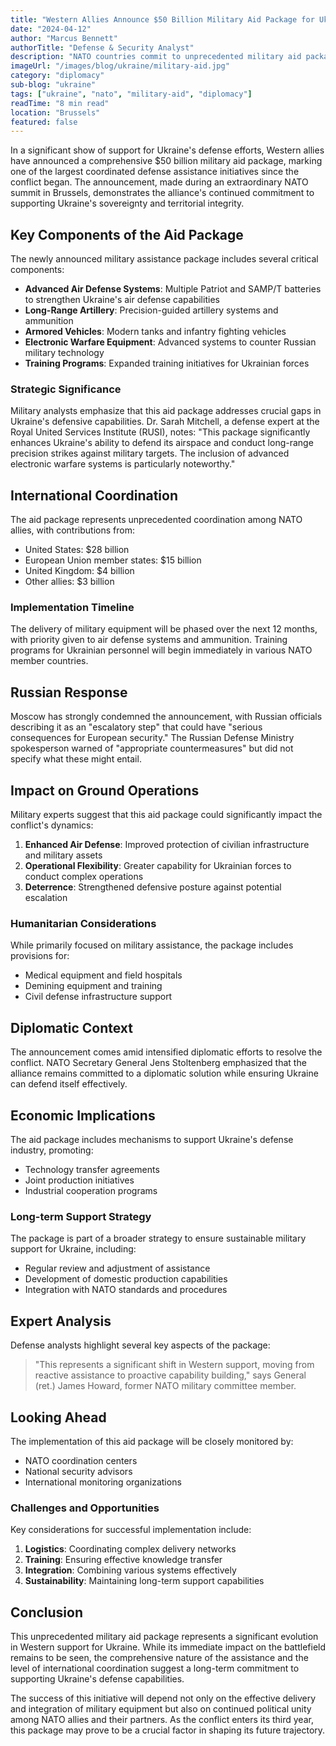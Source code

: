 ```yaml
---
title: "Western Allies Announce $50 Billion Military Aid Package for Ukraine"
date: "2024-04-12"
author: "Marcus Bennett"
authorTitle: "Defense & Security Analyst"
description: "NATO countries commit to unprecedented military aid package, including advanced air defense systems and long-range capabilities."
imageUrl: "/images/blog/ukraine/military-aid.jpg"
category: "diplomacy"
sub-blog: "ukraine"
tags: ["ukraine", "nato", "military-aid", "diplomacy"]
readTime: "8 min read"
location: "Brussels"
featured: false
---
```


In a significant show of support for Ukraine's defense efforts, Western allies have announced a comprehensive $50 billion military aid package, marking one of the largest coordinated defense assistance initiatives since the conflict began. The announcement, made during an extraordinary NATO summit in Brussels, demonstrates the alliance's continued commitment to supporting Ukraine's sovereignty and territorial integrity.

## Key Components of the Aid Package

The newly announced military assistance package includes several critical components:

- **Advanced Air Defense Systems**: Multiple Patriot and SAMP/T batteries to strengthen Ukraine's air defense capabilities
- **Long-Range Artillery**: Precision-guided artillery systems and ammunition
- **Armored Vehicles**: Modern tanks and infantry fighting vehicles
- **Electronic Warfare Equipment**: Advanced systems to counter Russian military technology
- **Training Programs**: Expanded training initiatives for Ukrainian forces

### Strategic Significance

Military analysts emphasize that this aid package addresses crucial gaps in Ukraine's defensive capabilities. Dr. Sarah Mitchell, a defense expert at the Royal United Services Institute (RUSI), notes: "This package significantly enhances Ukraine's ability to defend its airspace and conduct long-range precision strikes against military targets. The inclusion of advanced electronic warfare systems is particularly noteworthy."

## International Coordination

The aid package represents unprecedented coordination among NATO allies, with contributions from:

- United States: $28 billion
- European Union member states: $15 billion
- United Kingdom: $4 billion
- Other allies: $3 billion

### Implementation Timeline

The delivery of military equipment will be phased over the next 12 months, with priority given to air defense systems and ammunition. Training programs for Ukrainian personnel will begin immediately in various NATO member countries.

## Russian Response

Moscow has strongly condemned the announcement, with Russian officials describing it as an "escalatory step" that could have "serious consequences for European security." The Russian Defense Ministry spokesperson warned of "appropriate countermeasures" but did not specify what these might entail.

## Impact on Ground Operations

Military experts suggest that this aid package could significantly impact the conflict's dynamics:

1. **Enhanced Air Defense**: Improved protection of civilian infrastructure and military assets
2. **Operational Flexibility**: Greater capability for Ukrainian forces to conduct complex operations
3. **Deterrence**: Strengthened defensive posture against potential escalation

### Humanitarian Considerations

While primarily focused on military assistance, the package includes provisions for:

- Medical equipment and field hospitals
- Demining equipment and training
- Civil defense infrastructure support

## Diplomatic Context

The announcement comes amid intensified diplomatic efforts to resolve the conflict. NATO Secretary General Jens Stoltenberg emphasized that the alliance remains committed to a diplomatic solution while ensuring Ukraine can defend itself effectively.

## Economic Implications

The aid package includes mechanisms to support Ukraine's defense industry, promoting:

- Technology transfer agreements
- Joint production initiatives
- Industrial cooperation programs

### Long-term Support Strategy

The package is part of a broader strategy to ensure sustainable military support for Ukraine, including:

- Regular review and adjustment of assistance
- Development of domestic production capabilities
- Integration with NATO standards and procedures

## Expert Analysis

Defense analysts highlight several key aspects of the package:

> "This represents a significant shift in Western support, moving from reactive assistance to proactive capability building," says General (ret.) James Howard, former NATO military committee member.

## Looking Ahead

The implementation of this aid package will be closely monitored by:

- NATO coordination centers
- National security advisors
- International monitoring organizations

### Challenges and Opportunities

Key considerations for successful implementation include:

1. **Logistics**: Coordinating complex delivery networks
2. **Training**: Ensuring effective knowledge transfer
3. **Integration**: Combining various systems effectively
4. **Sustainability**: Maintaining long-term support capabilities

## Conclusion

This unprecedented military aid package represents a significant evolution in Western support for Ukraine. While its immediate impact on the battlefield remains to be seen, the comprehensive nature of the assistance and the level of international coordination suggest a long-term commitment to supporting Ukraine's defense capabilities.

The success of this initiative will depend not only on the effective delivery and integration of military equipment but also on continued political unity among NATO allies and their partners. As the conflict enters its third year, this package may prove to be a crucial factor in shaping its future trajectory. 